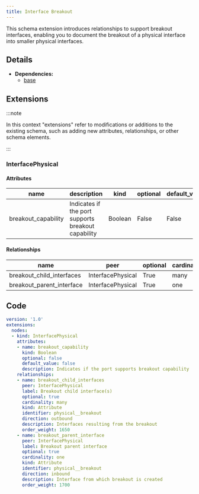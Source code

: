 ```yaml
---
title: Interface Breakout
---
```


This schema extension introduces relationships to support breakout interfaces, enabling you to document the breakout of a physical interface into smaller physical interfaces.

## Details

- **Dependencies:**
  - [base](dcim)

## Extensions

:::note

In this context "extensions" refer to modifications or additions to the existing schema, such as adding new attributes, relationships, or other schema elements.

:::

### InterfacePhysical
#### Attributes

| name | description | kind | optional | default_value | choices |
| ---- | ----------- | ---- | -------- | ------------- | ------- |
| breakout_capability | Indicates if the port supports breakout capability | Boolean | False | False |  |

#### Relationships

| name | peer | optional | cardinality | kind |
| ---- | ---- | -------- | ----------- | ---- |
| breakout_child_interfaces | InterfacePhysical | True | many | Attribute |
| breakout_parent_interface | InterfacePhysical | True | one | Attribute |


## Code

```yaml
version: '1.0'
extensions:
  nodes:
  - kind: InterfacePhysical
    attributes:
    - name: breakout_capability
      kind: Boolean
      optional: false
      default_value: false
      description: Indicates if the port supports breakout capability
    relationships:
    - name: breakout_child_interfaces
      peer: InterfacePhysical
      label: Breakout child interface(s)
      optional: true
      cardinality: many
      kind: Attribute
      identifier: physical__breakout
      direction: outbound
      description: Interfaces resulting from the breakout
      order_weight: 1650
    - name: breakout_parent_interface
      peer: InterfacePhysical
      label: Breakout parent interface
      optional: true
      cardinality: one
      kind: Attribute
      identifier: physical__breakout
      direction: inbound
      description: Interface from which breakout is created
      order_weight: 1700

```